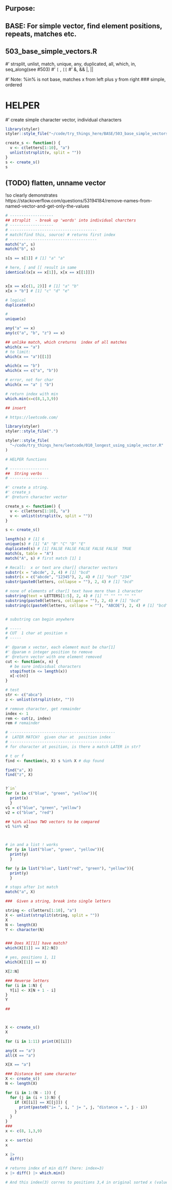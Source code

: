 ##  Purpose:
##  BASE:  For simple vector, find element positions, repeats,  matches etc.

## 503_base_simple_vectors.R

#' strsplit, unlist, match, unique, any, duplicated, all, which, in, seq_along(see #503)
#' `[` , `[[`
#' &, &&   |, ||

#' Note:  %in% is not base, matches x from left plus y from right
### simple, ordered

# HELPER

#' create simple character vector, individual characters
```r
library(styler)
styler::style_file("~/code/try_things_here/BASE/503_base_simple_vectors.R")

create_s <- function() {
  v <- c(letters[1:10], "a")
  unlist(strsplit(v, split = ""))
}
s <- create_s()
s
```
## (TODO) flatten, unname vector
!so clearly demonstrates
https://stackoverflow.com/questions/53194184/remove-names-from-named-vector-and-get-only-the-values

```r
# -------------------
## strsplit  - break up 'words' into individual charcters
# -------------------
# --------------------------------------
# match(find this, source) # returns first index
# --------------------------------------
match("a", s)
match("b", s)

s[s == s[1]] # [1] "a" "a"

# here, [ and [[ result in same
identical(x[x == x[1]], x[x == x[[1]]])


x[x == x[c(1, 2)]] # [1] "a" "b"
x[x > "b"] # [1] "c" "d" "e"

# logical
duplicated(x)

#
unique(x)

any("a" == x)
any(c("a", "b", "z") == x)

## unlike match, which creturns  index of all matches
which(x == "a")
# to limit:
which(x == "a")[[1]]

which(x == "b")
which(x == c("a", "b"))

# error, not for char
which(x == "a" | "b")

# return index with min
which.min(x=c(8,1,3,9))

## insert

# https://leetcode.com/

library(styler)
styler::style_file(".")

styler::style_file(
  "~/code/try_things_here/leetcode/010_longest_using_simple_vector.R"
)

# HELPER functions

# -----------------
##  String verbs
# -----------------

#' create a string.
#' create_s
#' @return character vector

create_s <- function() {
  v <- c(letters[1:10], "a")
  v <- unlist(strsplit(v, split = ""))
}

s <- create_s()

length(s) # [1] 6
unique(s) # [1] "A" "B" "C" "D" "E"
duplicated(s) # [1] FALSE FALSE FALSE FALSE FALSE  TRUE
match(s, table = "A")
match("A", s) # first match [1] 1

# Recall:  x or text are char[] character vectors
substr(x = "abcde", 2, 4) # [1] "bcd"
substr(x = c("abcde", "12345"), 2, 4) # [1] "bcd" "234"
substr(paste0(letters, collapse = ""), 2, 4) # [1] "bcd"

# none of elements of char[] text have more than 1 character
substring(text = LETTERS[1:5], 2, 4) # [1] "" "" "" "" ""
substring(paste0(letters, collapse = ""), 2, 4) # [1] "bcd"
substring(c(paste0(letters, collapse = ""), "ABCDE"), 2, 4) # [1] "bcd" "BCD"


# substring can begin anywhere

# -----
# CUT  1 char at position n
# -----

#' @param x vector, each element must be char[1]
#' @param n integer position to remove
#' @return vector with one element removed
cut <- function(x, n) {
  # be sure individual characters
  stopifnot(n <= length(x))
  x[-c(n)]
}

# test
str <- c("abca")
z <- unlist(strsplit(str, ""))

# remove character, get remainder
index <- 1
rem <- cut(z, index)
rem # remainder

# ----------------------------------------------
#  LATER MATCH?  given char at  position index
# ----------------------------------------------
# for character at position, is there a match LATER in str?

# t or f
find <- function(s, X) s %in% X # dup found

find("a", X)
find("z", X)


?`in`
for (x in c("blue", "green", "yellow")){
  print(x)
  }
v1 = c("blue", "green", "yellow")
v2 = c("blue", "red")

## %in% allows TWO vectors to be compared
v1 %in% v2



# in and a list ! works
for (y in list("blue", "green", "yellow")){
  print(y)
  }

for (y in list("blue", list("red", "green"), "yellow")){
  print(y)
  }

# stops after 1st match
match("a", X)

###  Given a string, break into single letters

string <- c(letters[1:10], "a")
X <- unlist(strsplit(string, split = ""))
X
N <- length(X)
Y <- character(N)


### Does X[[1]] have match?
which(X[[1]] == X[2:N])

# yes, positions 1, 11
which(X[[1]] == X)

X[2:N]

### Reverse letters
for (i in 1:N) {
  Y[i] <- X[N + 1 - i]
}
Y

##



X <- create_s()
X

for (i in 1:11) print(X[[i]])

any(X == "a")
all(X == "a")

X[X == "a"]

### Distance bet same character
X <- create_s()
N <- length(X)

for (i in 1:(N - 1)) {
  for (j in (i + 1):N) {
    if (X[[i]] == X[[j]]) {
      print(paste0("i= ", i, " j= ", j, "distance = ", j - i))
    }
  }
}
### 
x <- c(8, 1,3,9)

x <- sort(x)
x

x |>
  diff()

# returns index of min diff (here: index=3)
x |> diff() |> which.min()

# And this index(3) corres to positions 3,4 in original sorted x (values 8,9)
```
